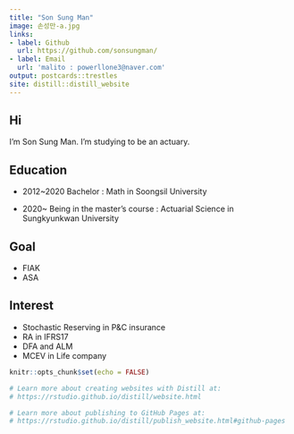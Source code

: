 ```yaml
---
title: "Son Sung Man"
image: 손성만-a.jpg
links:
- label: Github
  url: https://github.com/sonsungman/
- label: Email
  url: 'malito : powerllone3@naver.com'
output: postcards::trestles
site: distill::distill_website
---
```

## Hi
 I'm Son Sung Man. I'm studying to be an actuary.
 
## Education

 - 2012~2020 Bachelor : Math in Soongsil University
 
 - 2020~ Being in the master's course : Actuarial Science in Sungkyunkwan University
 
## Goal

 - FIAK
 - ASA
 
## Interest

 - Stochastic Reserving in P&C insurance
 - RA in IFRS17
 - DFA and ALM
 - MCEV in Life company

```r
knitr::opts_chunk$set(echo = FALSE)

# Learn more about creating websites with Distill at:
# https://rstudio.github.io/distill/website.html

# Learn more about publishing to GitHub Pages at:
# https://rstudio.github.io/distill/publish_website.html#github-pages

```

